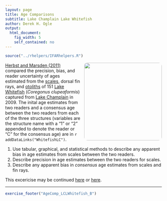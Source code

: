 ```yaml
---
layout: page
title: Age Comparisons
subtitle: Lake Champlain Lake Whitefish
author: Derek H. Ogle
output: 
  html_document: 
    fig_width: 5
    self_contained: no
---
```

```r
source("../rhelpers/IFARhelpers.R")
```

<img style="float: right; margin: 0px 0px 10px 10px; border-radius:10px;" src="imgs/lake-whitefish-2.jpg" width="250px" />
[Herbst and Marsden (2011)](http://www.uvm.edu/rsenr/emarsden/documents/Herbst%20and%20Marsden%20whitefish%20age%20structure%20comparison.pdf) compared the precision, bias, and reader uncertainty of ages estimated from the [scales](https://en.wikipedia.org/wiki/Fish_scale), dorsal fin rays, and [otoliths](https://en.wikipedia.org/wiki/Otolith) of 151 [Lake Whitefish](https://en.wikipedia.org/wiki/Lake_whitefish) (*Coregonus clupeaformis*) captured from [Lake Champlain](https://en.wikipedia.org/wiki/Lake_Champlain) in 2009.  The inital age estimates from two readers and a consensus age between the two readers from each of the three structures (variables are the structure name with a "1" or "2" appended to denote the reader or "C" for the consensus age) are in `r addDataLinks("WhitefishLC")`.

1. Use tabular, graphical, and statistical methods to describe any apparent bias in age estimates from scales between the two readers.
1. Describe precision in age estimates between the two readers for scales.
1. Describe any apparent bias in *consensus* age estimates from scales and fin rays.

This excericise may be continued [here](AgeComp_LCLWhitefish_A.html) or [here](AgeComp_LCLWhitefish_C.html).

---
```r
exercise_footer("AgeComp_LCLWhitefish_B")
```
